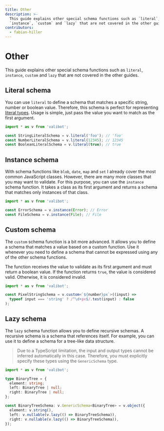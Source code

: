 ```yaml
---
title: Other
description: >-
  This guide explains other special schema functions such as `literal`,
  `instance`, `custom` and `lazy` that are not covered in the other guides.
contributors:
  - fabian-hiller
---
```



# Other

This guide explains other special schema functions such as <Link href="/api/literal/">`literal`</Link>, <Link href="/api/instance/">`instance`</Link>, <Link href="/api/custom/">`custom`</Link> and <Link href="/api/lazy/">`lazy`</Link> that are not covered in the other guides.

## Literal schema

You can use <Link href="/api/literal/">`literal`</Link> to define a schema that matches a specific string, number or boolean value. Therefore, this schema is perfect for representing [literal types](https://www.typescriptlang.org/docs/handbook/2/everyday-types.html#literal-types). Usage is simple, just pass the value you want to match as the first argument.

```ts
import * as v from 'valibot';

const StringLiteralSchema = v.literal('foo'); // 'foo'
const NumberLiteralSchema = v.literal(12345); // 12345
const BooleanLiteralSchema = v.literal(true); // true
```

## Instance schema

With schema functions like <Link href="/api/blob/">`blob`</Link>, <Link href="/api/date/">`date`</Link>, <Link href="/api/map/">`map`</Link> and <Link href="/api/set/">`set`</Link> I already cover the most common JavaScript classes. However, there are many more classes that you may want to validate. For this purpose, you can use the <Link href="/api/instance/">`instance`</Link> schema function. It takes a class as its first argument and returns a schema that matches only instances of that class.

```ts
import * as v from 'valibot';

const ErrorSchema = v.instance(Error); // Error
const FileSchema = v.instance(File); // File
```

## Custom schema

The <Link href="/api/custom/">`custom`</Link> schema function is a bit more advanced. It allows you to define a schema that matches a value based on a custom function. Use it whenever you need to define a schema that cannot be expressed using any of the other schema functions.

The function receives the value to validate as its first argument and must return a boolean value. If the function returns `true`, the value is considered valid. Otherwise, it is considered invalid.

```ts
import * as v from 'valibot';

const PixelStringSchema = v.custom<`${number}px`>((input) =>
  typeof input === 'string' ? /^\d+px$/.test(input) : false
);
```

## Lazy schema

The <Link href="/api/lazy/">`lazy`</Link> schema function allows you to define recursive schemas. A recursive schema is a schema that references itself. For example, you can use it to define a schema for a tree-like data structure.

> Due to a TypeScript limitation, the input and output types cannot be inferred automatically in this case. Therefore, you must explicitly specify these types using the <Link href="/api/GenericSchema/">`GenericSchema`</Link> type.

```ts
import * as v from 'valibot';

type BinaryTree = {
  element: string;
  left: BinaryTree | null;
  right: BinaryTree | null;
};

const BinaryTreeSchema: v.GenericSchema<BinaryTree> = v.object({
  element: v.string(),
  left: v.nullable(v.lazy(() => BinaryTreeSchema)),
  right: v.nullable(v.lazy(() => BinaryTreeSchema)),
});
```
